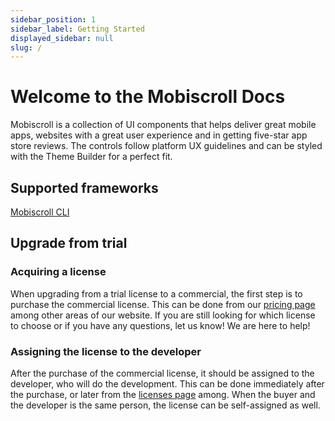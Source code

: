 ```yaml
---
sidebar_position: 1
sidebar_label: Getting Started
displayed_sidebar: null
slug: /
---
```



# Welcome to the Mobiscroll Docs

Mobiscroll is a collection of UI components that helps deliver great mobile apps, websites with a great user experience and in getting five-star app store reviews. The controls follow platform UX guidelines and can be styled with the Theme Builder for a perfect fit.

## Supported frameworks

<DocCardList items={frameworkLinks} />

[Mobiscroll CLI](/https://docs.mobiscroll.com/cli)

## Upgrade from trial

### Acquiring a license

When upgrading from a trial license to a commercial, the first step is to purchase the commercial license. This can be done from our [pricing page](https://mobiscroll.com/pricing) among other areas of our website.
If you are still looking for which license to choose or if you have any questions, let us know! We are here to help!

### Assigning the license to the developer

After the purchase of the commercial license, it should be assigned to the developer, who will do the development. This can be done immediately after the purchase, or later from the [licenses page](https://mobiscroll.com/account/licenses) among. When the buyer and the developer is the same person, the license can be self-assigned as well.
